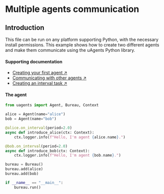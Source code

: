 
# Multiple agents communication

## Introduction

This file can be run on any platform supporting Python, with the necessary install permissions. This example shows how to create two different agents and make them communicate using the uAgents Python library.

#### Supporting documentation

- [Creating your first agent ↗️](/guides/agents/create-a-uagent)
- [Communicating with other agents ↗️](/guides/agents/communicating-with-other-agents)
- [Creating an interval task ↗️](/guides/agents/interval-task)

#### The agent

<CodeGroup hasCopy isLocalHostedFile>

```py copy filename="local-agents.py"
from uagents import Agent, Bureau, Context

alice = Agent(name="alice")
bob = Agent(name="bob")

@alice.on_interval(period=2.0)
async def introduce_alice(ctx: Context):
    ctx.logger.info(f"Hello, I'm agent {alice.name}.")

@bob.on_interval(period=2.0)
async def introduce_bob(ctx: Context):
    ctx.logger.info(f"Hello, I'm agent {bob.name}.")

bureau = Bureau()
bureau.add(alice)
bureau.add(bob)

if __name__ == "__main__":
    bureau.run()
```
</CodeGroup>